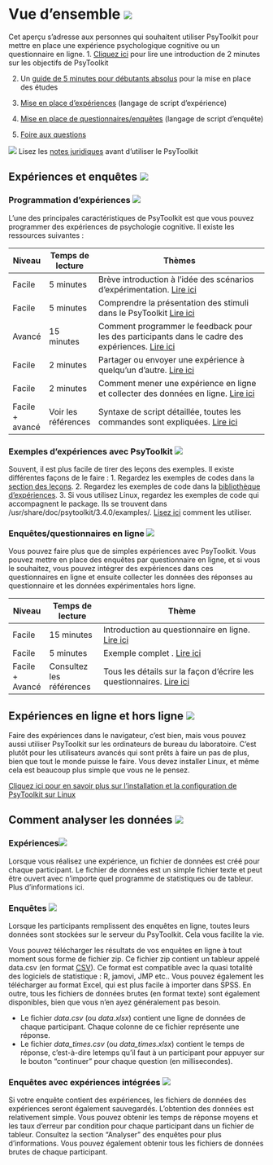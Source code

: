 # Vue d'ensemble [![](img/ukflag.png)](https://www.psytoolkit.org/doc3.4.0/#_overview){#overview}

Cet aperçu s'adresse aux personnes qui souhaitent utiliser PsyToolkit pour mettre en place une expérience psychologique cognitive ou un questionnaire en ligne.
<!-- Changer les liens --> 
1. [Cliquez ici](#s1) pour lire une introduction de 2 minutes sur les objectifs de PsyToolkit

2. Un [guide de 5 minutes pour débutants absolus](#s3) pour la mise en place des études

3. [Mise en place d'expériences](#s4) (langage de script d'expérience)

4. [Mise en place de questionnaires/enquêtes](#s7) (langage de script d'enquête)

5. [Foire aux questions](http://www.psytoolkit.org/faq.html)


![](img/attention.png) Lisez les [notes juridiques](#legal) avant d'utiliser le PsyToolkit

## Expériences et enquêtes [![](img/ukflag.png)](https://www.psytoolkit.org/doc3.4.0/#_experiments_and_surveys){#experiments_and_surveys}

### Programmation d'expériences [![](img/ukflag.png)](https://www.psytoolkit.org/doc3.4.0/#experiments){#experiments}

L'une des principales caractéristiques de PsyToolkit est que vous pouvez programmer des expériences de psychologie cognitive. Il existe les ressources suivantes :


| Niveau          | Temps de lecture    | Thèmes                                                                                                    |
|-----------------|---------------------|-----------------------------------------------------------------------------------------------------------|
| Facile          | 5 minutes           | Brève introduction à l'idée des scénarios d'expérimentation. [Lire ici](#s4-1)                            |
| Facile          | 5 minutes           | Comprendre la présentation des stimuli dans le PsyToolkit [Lire ici](#s4-2)                               |
| Avancé          | 15 minutes          | Comment programmer le feedback pour les des participants dans le cadre des expériences. [Lire ici](#s4-3) |
| Facile          | 2 minutes           | Partager ou envoyer une expérience à quelqu'un d'autre. [Lire ici](#s4-4)                                 |
| Facile          | 2 minutes           | Comment mener une expérience en ligne et collecter des données en ligne. [Lire ici](#s4-5)                |
| Facile + avancé | Voir les références | Syntaxe de script détaillée, toutes les commandes sont expliquées. [Lire ici](#s5)                        |

### Exemples d'expériences avec PsyToolkit [![](img/ukflag.png)](https://www.psytoolkit.org/doc3.4.0/#_experiments_and_surveys){#experiments_and_surveys}

Souvent, il est plus facile de tirer des leçons des exemples. Il existe différentes façons de le faire :
1. Regardez les exemples de codes dans la [section des leçons](https://www.psytoolkit.org/lessons/#lessons4).
2. Regardez les exemples de code dans la [bibliothèque d'expériences](https://www.psytoolkit.org/experiment-library).
3. Si vous utilisez Linux, regardez les exemples de code qui accompagnent le package. Ils se trouvent dans /usr/share/doc/psytoolkit/3.4.0/examples/. [Lisez ici](https://www.psytoolkit.org/linux.html#local_examples) comment les utiliser.

### Enquêtes/questionnaires en ligne [![](img/ukflag.png)](https://www.psytoolkit.org/doc3.4.0/#surveys){#survey}

Vous pouvez faire plus que de simples expériences avec PsyToolkit. Vous pouvez mettre en place des enquêtes par questionnaire en ligne, et si vous le souhaitez, vous pouvez intégrer des expériences dans ces questionnaires en ligne et ensuite collecter les données des réponses au questionnaire et les données expérimentales hors ligne.


| Niveau          | Temps de lecture         | Thème                                                                        |
|-----------------|--------------------------|------------------------------------------------------------------------------|
| Facile          | 15 minutes               | Introduction au questionnaire en ligne. [Lire ici](#s7)                      |
| Facile          | 5 minutes                | Exemple complet . [Lire ici](#s7-4)                                          |
| Facile + Avancé | Consultez les références | Tous les détails sur la façon d'écrire les questionnaires. [Lire ici](#s8)   |

## Expériences en ligne et hors ligne [![](img/ukflag.png)](https://www.psytoolkit.org/doc3.4.0/#_offline_vs_online_experiments){#offline_vs_online_experiments}

Faire des expériences dans le navigateur, c'est bien, mais vous pouvez aussi utiliser PsyToolkit sur les ordinateurs de bureau du laboratoire. C'est plutôt pour les utilisateurs avancés qui sont prêts à faire un pas de plus, bien que tout le monde puisse le faire. Vous devez installer Linux, et même cela est beaucoup plus simple que vous ne le pensez.

[Cliquez ici pour en savoir plus sur l'installation et la configuration de PsyToolkit sur Linux](https://www.psytoolkit.org/linux.html)

## Comment analyser les données [![](img/ukflag.png)](https://www.psytoolkit.org/doc3.4.0/#_how_to_analyze_data){#how_to_analyze_data}

### Expériences[![](img/ukflag.png)](https://www.psytoolkit.org/doc3.4.0/#_experiments){#analyse_experiments}

Lorsque vous réalisez une expérience, un fichier de données est créé pour chaque participant.
Le fichier de données est un simple fichier texte et peut être ouvert avec n'importe quel programme de statistiques ou de tableur. Plus d'informations ici.

### Enquêtes [![](img/ukflag.png)](https://www.psytoolkit.org/doc3.4.0/#_surveys){#analyse_surveys}

Lorsque les participants remplissent des enquêtes en ligne, toutes leurs données sont stockées sur le serveur du PsyToolkit. Cela vous facilite la vie.

Vous pouvez télécharger les résultats de vos enquêtes en ligne à tout moment sous forme de fichier zip. Ce fichier zip contient un tableur appelé data.csv (en format [CSV](https://fr.wikipedia.org/wiki/Comma-separated_values#:~:text=Comma%2Dseparated%20values%2C%20connu%20sous,valeurs%20s%C3%A9par%C3%A9es%20par%20des%20virgules.)). Ce format est compatible avec la quasi totalité des logiciels de statistique : R, jamovi, JMP etc.. Vous pouvez également les télécharger au format Excel, qui est plus facile à importer dans SPSS. En outre, tous les fichiers de données brutes (en format texte) sont également disponibles, bien que vous n'en ayez généralement pas besoin.

* Le fichier *data.csv* (ou *data.xlsx*) contient une ligne de données de chaque participant. Chaque colonne de ce fichier représente une réponse.
* Le fichier *data_times.csv* (ou *data_times.xlsx*) contient le temps de réponse, c'est-à-dire letemps qu'il faut à un participant pour appuyer sur le bouton "continuer" pour chaque question (en millisecondes).

### Enquêtes avec expériences intégrées [![](img/ukflag.png)](https://www.psytoolkit.org/doc3.4.0/#_surveys_with_embedded_experiments){#surveys_with_embedded_experiments}
Si votre enquête contient des expériences, les fichiers de données des expériences seront également sauvegardés. L'obtention des données est relativement simple. Vous pouvez obtenir les temps de réponse moyens et les taux d'erreur par condition pour chaque participant dans un fichier de tableur. Consultez la section "Analyser" des enquêtes pour plus d'informations. Vous pouvez également obtenir tous les fichiers de données brutes de chaque participant.
